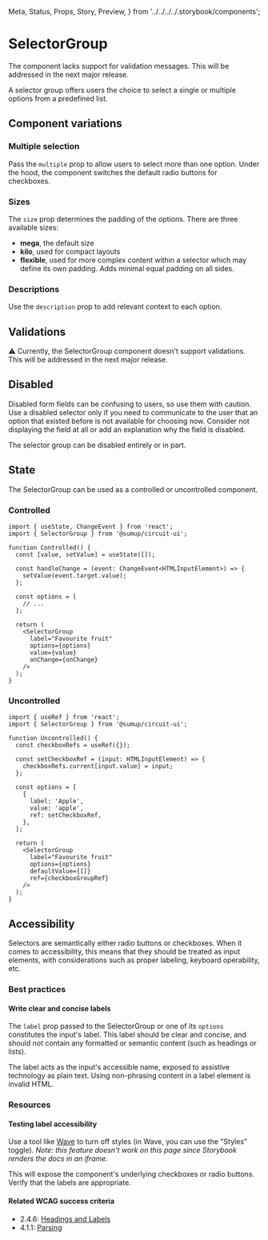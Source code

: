   Meta,
  Status,
  Props,
  Story,
  Preview,
} from '../../../../.storybook/components';

<Meta of={Stories} />

# SelectorGroup

<Status variant="inReview">
  The component lacks support for validation messages. This will be addressed in
  the next major release.
</Status>

A selector group offers users the choice to select a single or multiple options from a predefined list.

<Story of={Stories.Base} />
<Props />

## Component variations

### Multiple selection

Pass the `multiple` prop to allow users to select more than one option. Under the hood, the component switches the default radio buttons for checkboxes.

<Story of={Stories.Multiple} />

### Sizes

The `size` prop determines the padding of the options. There are three available sizes:

- **mega**, the default size
- **kilo**, used for compact layouts
- **flexible**, used for more complex content within a selector which may define its own padding. Adds minimal equal padding on all sides.

<Story of={Stories.Sizes} />

### Descriptions

Use the `description` prop to add relevant context to each option.

<Story of={Stories.WithDescriptions} />

## Validations

⚠️ Currently, the SelectorGroup component doesn't support validations. This will be addressed in the next major release.

## Disabled

Disabled form fields can be confusing to users, so use them with caution. Use a disabled selector only if you need to communicate to the user that an option that existed before is not available for choosing now. Consider not displaying the field at all or add an explanation why the field is disabled.

The selector group can be disabled entirely or in part.

<Story of={Stories.Disabled} />

## State

The SelectorGroup can be used as a controlled or uncontrolled component.

### Controlled

```tsx
import { useState, ChangeEvent } from 'react';
import { SelectorGroup } from '@sumup/circuit-ui';

function Controlled() {
  const [value, setValue] = useState([]);

  const handleChange = (event: ChangeEvent<HTMLInputElement>) => {
    setValue(event.target.value);
  };

  const options = [
    // ...
  ];

  return (
    <SelectorGroup
      label="Favourite fruit"
      options={options}
      value={value}
      onChange={onChange}
    />
  );
}
```

### Uncontrolled

```tsx
import { useRef } from 'react';
import { SelectorGroup } from '@sumup/circuit-ui';

function Uncontrolled() {
  const checkboxRefs = useRef({});

  const setCheckboxRef = (input: HTMLInputElement) => {
    checkboxRefs.current[input.value] = input;
  };

  const options = [
    {
      label: 'Apple',
      value: 'apple',
      ref: setCheckboxRef,
    },
  ];

  return (
    <SelectorGroup
      label="Favourite fruit"
      options={options}
      defaultValue={[]}
      ref={checkboxGroupRef}
    />
  );
}
```

## Accessibility

Selectors are semantically either radio buttons or checkboxes. When it comes to accessibility, this means that they should be treated as input elements, with considerations such as proper labeling, keyboard operability, etc.

### Best practices

#### Write clear and concise labels

The `label` prop passed to the SelectorGroup or one of its `options` constitutes the input's label. This label should be clear and concise, and should not contain any formatted or semantic content (such as headings or lists).

The label acts as the input's accessible name, exposed to assistive technology as plain text. Using non-phrasing content in a label element is invalid HTML.

### Resources

#### Testing label accessibility

Use a tool like [Wave](https://wave.webaim.org/) to turn off styles (in Wave, you can use the "Styles" toggle). _Note: this feature doesn't work on this page since Storybook renders the docs in an iframe._

This will expose the component's underlying checkboxes or radio buttons. Verify that the labels are appropriate.

#### Related WCAG success criteria

- 2.4.6: [Headings and Labels](https://www.w3.org/WAI/WCAG21/Understanding/headings-and-labels.html)
- 4.1.1: [Parsing](https://www.w3.org/WAI/WCAG21/Understanding/parsing)
